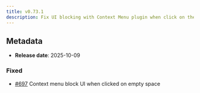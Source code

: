 ```yaml
---
title: v0.73.1
description: Fix UI blocking with Context Menu plugin when click on the stage on some cases
---
```


## Metadata

- **Release date**: 2025-10-09

### Fixed

- [#697](https://github.com/InditexTech/weavejs/issues/697) Context menu block UI when clicked on empty space
